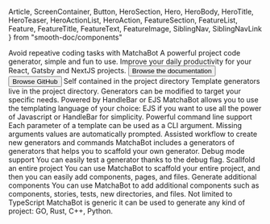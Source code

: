  Article,
  ScreenContainer,
  Button,
  HeroSection,
  Hero,
  HeroBody,
  HeroTitle,
  HeroTeaser,
  HeroActionList,
  HeroAction,
  FeatureSection,
  FeatureList,
  Feature,
  FeatureTitle,
  FeatureText,
  FeatureImage,
  SiblingNav,
  SiblingNavLink
} from "smooth-doc/components"

<HeroSection>
  <Hero backgroundImageURL={heroBackgroundImageURL}>
    <HeroBody>
      <HeroTitle>Avoid repeative coding tasks with MatchaBot</HeroTitle>
      <HeroTeaser>
        A powerful project code generator, simple and fun to use. Improve your
        daily productivity for your React, Gatsby and NextJS projects.
      </HeroTeaser>
      <HeroActionList>
        <HeroAction>
          <Button variant="neutral" forwardedAs="a" href="/docs/">
            Browse the documentation
          </Button>
        </HeroAction>
        <HeroAction>
          <Button
            variant="neutral"
            as="a"
            href="https://github.com/matchabot/matcha-bot"
          >
            Browse GitHub
          </Button>
        </HeroAction>
      </HeroActionList>
    </HeroBody>
  </Hero>
</HeroSection>

<FeatureSection>
  <FeatureList>
    <Feature>
      <FeatureImage src={icon1mageURL} />
      <FeatureTitle>Self contained in the project directory</FeatureTitle>
      <FeatureText>
        Template generators live in the project directory. Generators can be
        modified to target your specific needs.
      </FeatureText>
    </Feature>
    <Feature>
      <FeatureImage src={icon2mageURL} />
      <FeatureTitle>Powered by HandleBar or EJS</FeatureTitle>
      <FeatureText>
        MatchaBot allows you to use the templating language of your choice: EJS
        if you want to use all the power of Javascript or HandleBar for
        simplicity.
      </FeatureText>
    </Feature>
    <Feature>
      <FeatureImage src={icon3mageURL} />
      <FeatureTitle>Powerful command line support</FeatureTitle>
      <FeatureText>
        Each parameter of a template can be used as a CLI argument. Missing
        arguments values are automatically prompted.
      </FeatureText>
    </Feature>
    <Feature>
      <FeatureImage src={icon4mageURL} />
      <FeatureTitle>
        Assisted workflow to create new generators and commands
      </FeatureTitle>
      <FeatureText>
        MatchaBot includes a generators of generators that helps you to scaffold
        your own generator.
      </FeatureText>
    </Feature>
    <Feature>
      <FeatureImage src={icon5mageURL} />
      <FeatureTitle>Debug mode support</FeatureTitle>
      <FeatureText>
        You can easily test a generator thanks to the debug flag.
      </FeatureText>
    </Feature>
    <Feature>
      <FeatureImage src={icon6mageURL} />
      <FeatureTitle>Scallfold an entire project</FeatureTitle>
      <FeatureText>
        You can use MatchaBot to scaffold your entire project, and then you can
        easily add components, pages, and files.
      </FeatureText>
    </Feature>
    <Feature>
      <FeatureImage src={icon7mageURL} />
      <FeatureTitle>Generate additional components</FeatureTitle>
      <FeatureText>
        You can use MatchaBot to add additional components such as components,
        stories, tests, new directories, and files.
      </FeatureText>
    </Feature>
    <Feature>
      <FeatureImage src={icon8mageURL} />
      <FeatureTitle>Not limited to TypeScript</FeatureTitle>
      <FeatureText>
        MatchaBot is generic it can be used to generate any kind of project: GO,
        Rust, C++, Python.
      </FeatureText>
    </Feature>
  </FeatureList>
</FeatureSection>
